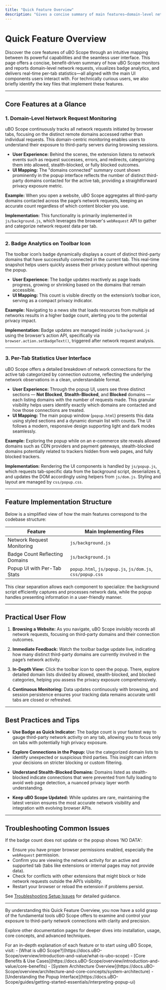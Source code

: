 ```yaml
---
title: "Quick Feature Overview"
description: "Gives a concise summary of main features—domain-level network request monitoring, badge analytics, and the per-tab stats UI—all mapped to its UI/UX elements. Briefly describes which files implement them for technically curious users."
---
```


# Quick Feature Overview

Discover the core features of uBO Scope through an intuitive mapping between its powerful capabilities and the seamless user interface. This page offers a concise, benefit-driven summary of how uBO Scope monitors and reports domain-level network requests, visualizes badge analytics, and delivers real-time per-tab statistics—all aligned with the main UI components users interact with. For technically curious users, we also briefly identify the key files that implement these features.

---

## Core Features at a Glance

### 1. Domain-Level Network Request Monitoring

uBO Scope continuously tracks all network requests initiated by browser tabs, focusing on the distinct remote domains accessed rather than individual requests. This domain-centric monitoring enables users to understand their exposure to third-party servers during browsing sessions.

- **User Experience:** Behind the scenes, the extension listens to network events such as request successes, errors, and redirects, categorizing them into allowed, stealth-blocked, or fully blocked outcomes.
- **UI Mapping:** The "domains connected" summary count shown prominently in the popup interface reflects the number of distinct third-party domains contacted for the active tab, providing a straightforward privacy exposure metric.

**Example:** When you open a website, uBO Scope aggregates all third-party domains contacted across the page’s network requests, keeping an accurate count regardless of which content blocker you use.

**Implementation:** This functionality is primarily implemented in `js/background.js`, which leverages the browser's `webRequest` API to gather and categorize network request data per tab.

---

### 2. Badge Analytics on Toolbar Icon

The toolbar icon’s badge dynamically displays a count of distinct third-party domains that have successfully connected in the current tab. This real-time snapshot helps users quickly assess their privacy posture without opening the popup.

- **User Experience:** The badge updates reactively as page loads progress, growing or shrinking based on the domains that remain accessible.
- **UI Mapping:** This count is visible directly on the extension’s toolbar icon, serving as a compact privacy indicator.

**Example:** Navigating to a news site that loads resources from multiple ad networks results in a higher badge count, alerting you to the potential privacy impact.

**Implementation:** Badge updates are managed inside `js/background.js` using the browser’s action API, specifically via `browser.action.setBadgeText()`, triggered after network request analysis.

---

### 3. Per-Tab Statistics User Interface

uBO Scope offers a detailed breakdown of network connections for the active tab categorized by connection outcome, reflecting the underlying network observations in a clean, understandable format.

- **User Experience:** Through the popup UI, users see three distinct sections — **Not Blocked**, **Stealth-Blocked**, and **Blocked** domains — each listing domains with the number of requests made. This granular visibility helps users identify exactly which domains are contacted and how those connections are treated.
- **UI Mapping:** The main popup window (`popup.html`) presents this data using styled sections and a dynamic domain list with counts. The UI follows a modern, responsive design supporting light and dark modes seamlessly.

**Example:** Exploring the popup while on an e-commerce site reveals allowed domains such as CDN providers and payment gateways, stealth-blocked domains potentially related to trackers hidden from web pages, and fully blocked trackers.

**Implementation:** Rendering the UI components is handled by `js/popup.js`, which requests tab-specific data from the background script, deserializes it, and updates the DOM accordingly using helpers from `js/dom.js`. Styling and layout are managed by `css/popup.css`.

---

## Feature Implementation Structure

Below is a simplified view of how the main features correspond to the codebase structure:

| Feature                     | Main Implementing Files        |
| --------------------------- | ----------------------------- |
| Network Request Monitoring  | `js/background.js`             |
| Badge Count Reflecting Domains | `js/background.js`          |
| Popup UI with Per-Tab Stats | `popup.html`, `js/popup.js`, `js/dom.js`, `css/popup.css` |

This clear separation allows each component to specialize: the background script efficiently captures and processes network data, while the popup handles presenting information in a user-friendly manner.

---

## Practical User Flow

1. **Browsing a Website:** As you navigate, uBO Scope invisibly records all network requests, focusing on third-party domains and their connection outcomes.

2. **Immediate Feedback:** Watch the toolbar badge update live, indicating how many distinct third-party domains are currently involved in the page’s network activity.

3. **In-Depth View:** Click the toolbar icon to open the popup. There, explore detailed domain lists divided by allowed, stealth-blocked, and blocked categories, helping you assess the privacy exposure comprehensively.

4. **Continuous Monitoring:** Data updates continuously with browsing, and session persistence ensures your tracking data remains accurate until tabs are closed or refreshed.

---

## Best Practices and Tips

- **Use Badge as Quick Indicator:** The badge count is your fastest way to gauge third-party network activity on any tab, allowing you to focus only on tabs with potentially high privacy exposure.

- **Explore Connections in the Popup:** Use the categorized domain lists to identify unexpected or suspicious third parties. This insight can inform your decisions on stricter blocking or custom filtering.

- **Understand Stealth-Blocked Domains:** Domains listed as stealth-blocked indicate connections that were prevented from fully loading to avoid web page detection, a nuanced privacy layer worth understanding.

- **Keep uBO Scope Updated:** While updates are rare, maintaining the latest version ensures the most accurate network visibility and integration with evolving browser APIs.

---

## Troubleshooting Common Issues

If the badge count does not update or the popup shows 'NO DATA':

- Ensure you have proper browser permissions enabled, especially the `webRequest` permission.
- Confirm you are viewing the network activity for an active and supported tab (tabs like extensions or internal pages may not provide data).
- Check for conflicts with other extensions that might block or hide network requests outside the API’s visibility.
- Restart your browser or reload the extension if problems persist.

See [Troubleshooting Setup Issues](https://docs.uBO-Scope/getting-started/troubleshooting-setup/common-problems-installation) for detailed guidance.

---

By understanding this Quick Feature Overview, you now have a solid grasp of the fundamental tools uBO Scope offers to examine and control your exposure to third-party network connections with clarity and precision.

Explore other documentation pages for deeper dives into installation, usage, core concepts, and advanced techniques.

<Check>
For an in-depth explanation of each feature or to start using uBO Scope, visit:
- [What is uBO Scope?](https://docs.uBO-Scope/overview/introduction-and-value/what-is-ubo-scope)
- [Core Benefits & Use Cases](https://docs.uBO-Scope/overview/introduction-and-value/core-benefits)
- [System Architecture Overview](https://docs.uBO-Scope/overview/architecture-and-core-concepts/system-architecture)
- [Understanding the Popup Interface](https://docs.uBO-Scope/guides/getting-started-essentials/interpreting-popup-ui)
</Check>
